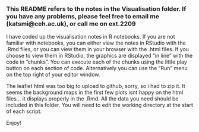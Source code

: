### This README refers to the notes in the Visualisation folder. If you have any problems, please feel free to email me (katsmi@ceh.ac.uk), or call me on ext.2209

I have coded up the visualisation notes in R notebooks. 
If you are not familiar with notebooks, you can either view the notes in RStudio with the .Rmd files, or you can view them in your browser with the .html files.
If you choose to view them in RStudio, the graphics are displayed "in line" with the code in "chunks". 
You can execute each of the chunks using the little play button on each section of code. Alternatively you can use the "Run" menu on the top right of your editor window.

The leaflet html was too big to upload to github, sorry, so i had to zip it. It seems the background maps in the first few plots isnt happy on the html files... it displays properly in the .Rmd.
All the data you need should be included in this folder. You will need to edit the working directory at the start of each script.

Enjoy!
